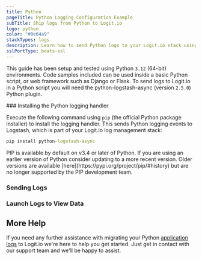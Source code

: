 ```yaml
---
title: Python
pageTitle: Python Logging Configuration Example
subTitle: Ship logs from Python to Logit.io
logo: python
color: "#0e64a9"
stackTypes: logs
description: Learn how to send Python logs to your Logit.io stack using our configuration examples
sslPortType: beats-ssl
---
```


This guide has been setup and tested using Python `3.12` (64-bit) environments. 
Code samples included can be used inside a basic Python script, or web framework such as Django or Flask. 
To send logs to Logit.io in a Python script you will need the python-logstash-async (version `2.5.0`) Python plugin.

<Steps>
  ### Installing the Python logging handler

  Execute the following command using `pip` (the official Python package installer) to install the logging handler. This sends Python logging 
  events to Logstash, which is part of your Logit.io log management stack:
        
  ```cmd copy
  pip install python-logstash-async
  ```
    
  <Callout type="info">
    PIP is available by default on v3.4 or later of Python. If you are using an earlier version of Python consider updating to a more recent version. 
    Older versions are available [here](https://pypi.org/project/pip/#history) but are no longer supported by the PIP development team.
  </Callout>

  ### Sending Logs

  <SendLogsViaPython />

  ### Launch Logs to View Data

  <LaunchVisualizer type="logs" />

</Steps>

## More Help

If you need any further assistance with migrating your Python 
[application logs](https://logit.io/platform/logging/logging-as-a-service/application-logging/) 
to Logit.io we're here to help you get started. Just get in contact with our 
support team <IntercomButton text="via live chat" /> and we'll be happy to assist.